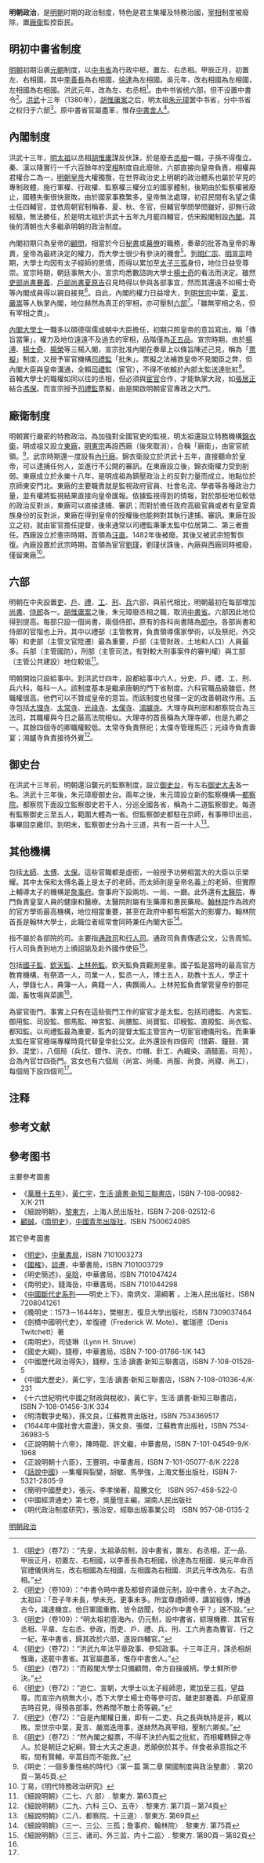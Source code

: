 '''明朝政治'''，是[[明朝|明朝]]时期的政治制度，特色是君主集權及特務治國，[[宰相|宰相]]制度被廢除，置[[廠衛|廠衛]]監控臣民。

==明初中書省制度==
[[明朝|明朝]]初期沿袭[[元朝|元朝]]制度，以[[明朝中书省|中书省]]為行政中枢，置左、右丞相。甲辰正月，初置左、右相國，其中[[李善長|李善長]]為右相國，[[徐達|徐達]]為左相國。吳元年，改右相國為左相國，左相國為右相國。洪武元年，改為左、右丞相<ref>《[[明史|明史]]》（卷72）：“先是，太祖承前制，設中書省，置左、右丞相，正一品．甲辰正月，初置左、右相國，以李善長為右相國，徐達為左相國．吳元年命百官禮儀俱尚左，改右相國為左相國，左相國為右相國．洪武元年改為左、右丞相。”</ref>。由中书省统六部，但不设置中書令<ref>《[[明史|明史]]》（卷109）：“中書令時中書及都督府議倣元制，設中書令，太子為之。太祖曰：「吾子年未長，學未充，更事未多。所宜尊禮師傅，講習經傳，博通古今，識達機宜。他日軍國重務，皆令啟聞，何必作中書令乎？」遂不設。”</ref>。[[洪武|洪武]]十三年（1380年），[[胡惟庸案|胡惟庸案]]之后，明太祖[[朱元璋|朱元璋]]罢中书省，分中书省之权归于六部<ref>《[[明史|明史]]》（卷109）：“明太祖初壹海內，仍元制，設中書省，綜理機務．其官有丞相、平章、左右丞、參政，而吏、戶、禮、兵、刑、工六尚書為曹官．行之一紀，革中書省，歸其政於六部，遂設四輔官。”</ref>。原中書省官屬盡革，惟存[[中書舍人|中書舍人]]<ref>《[[明史|明史]]》（卷72）：“洪武九年汰平章政事、參知政事。十三年正月，誅丞相胡惟庸，遂罷中書省。其官屬盡革，惟存中書舍人。”</ref>。
==內閣制度==
洪武十三年，[[明太祖|明太祖]]以丞相[[胡惟庸|胡惟庸]]謀反伏誅，於是廢去[[丞相|丞相]]一職，子孫不得復立。秦、漢以降實行一千六百餘年的[[宰相|宰相]]制度自此廢除，六部直接向皇帝負責，相權與君權合二為一，[[明朝皇帝|明朝皇帝]]大權獨攬，在世界政治史上明朝的政治體系也屬於罕見的專制政體，施行軍權、行政權、監察權三權分立的國家體制，後期由於監察權被廢止，國體失衡很快衰敗。由於國家事務繁多，皇帝無法處理，初召民間有名望之儒士任四輔官，並依周朝官制稱春、夏、秋、冬官，但輔官學問學問雖好，卻無行政經驗，無法勝任，於是明太祖於洪武十五年九月罷四輔官，仿宋殿閣制設[[內閣|內閣]]。其後的清朝也大多繼承明朝的政治制度。

內閣初期只為皇帝的[[顧問|顧問]]，相當於今日[[秘書|秘書]]或[[幕僚|幕僚]]的職務，奏章的批答為皇帝的專責，皇帝為最終決定的權力，而大學士很少有參決的機會<ref>《[[明史|明史]]》（卷72）：“而殿閣大學士只備顧問，帝方自操威柄，學士鮮所參決。”</ref>。到[[明仁宗|明仁宗]]、[[明宣宗|明宣宗]]時期，大學士均因有太子經師的恩情，而得以累加至[[太子三孤|太子三孤]]身份，地位日益受尊崇。宣宗時期，朝廷事無大小，宣宗均悉數諮詢大學士[[楊士奇|楊士奇]]的看法而決定。雖然[[明朝吏部尚書|吏部尚書]][[蹇義|蹇義]]、[[戶部尚書|戶部尚書]][[夏原吉|夏原吉]]召見時得以參與各部事宜，然而其還遠不如楊士奇等內閣成員得以親自接見<ref>《[[明史|明史]]》（卷72）：“迨仁、宣朝，大學士以太子經師恩，累加至三孤，望益尊。而宣宗內柄無大小，悉下大學士楊士奇等參可否。雖吏部蹇義、戶部夏原吉時召見，得預各部事，然希闊不敵士奇等親。”</ref>。自此，內閣的權力日益增大，到[[明世宗|明世宗]]中葉，[[夏言|夏言]]、[[嚴嵩|嚴嵩]]等人執掌內閣，地位赫然為真正的宰相，亦可壓制[[六部|六部]]<ref>《[[明史|明史]]》（卷72）：“自是內閣權日重，即有一二吏、兵之長與執持是非，輒以敗。至世宗中葉，夏言、嚴嵩迭用事，遂赫然為真宰相，壓制六卿矣。”</ref>。「雖無宰相之名，但有宰相之責」。

[[內閣大學士|內閣大學士]]一職多以碩德宿儒或朝中大臣擔任，初期只照皇帝的意旨寫出，稱「傳旨當筆」，權力及地位遠遠不及過去的宰相，品階僅為[[正五品|正五品]]。宣宗時期，由於[[楊溥|楊溥]]、[[楊士奇|楊士奇]]、[[楊榮|楊榮]]等三楊入閣，宣宗批准內閣在奏章上以條旨陳述己見，稱為「[[票擬|票擬]]」制度，又授予宦官機構[[司禮監|司禮監]]「批朱」。票擬之法補救皇帝不見閣臣之弊，但內閣大臣與皇帝溝通，全賴[[司禮監|司禮監]]（宦官），不得不依賴於內部太監送達批紅<ref>《[[明史|明史]]》（卷72）：“然內閣之擬票，不得不決於內監之批紅，而相權轉歸之寺人。於是朝廷之紀綱，賢士大夫之進退，悉顛倒於其手。伴食者承意指之不暇，間有賢輔，卒蒿目而不能救。”</ref>。首輔大學士的職權如同以往的丞相，但必須與[[宦官|宦官]]合作，才能執掌大政，如[[張居正|張居正]]結合[[馮保|馮保]]。而宣宗授予[[司禮監|司禮監]]票擬，由是開啟明朝宦官專政之大門。

==廠衛制度==

明朝實行嚴密的特務政治。為加強對全國官吏的監視，明太祖還設立特務機構[[錦衣衛|錦衣衛]]，明成祖又設立[[東廠|東廠]]，[[明憲宗|明憲宗]]再設西廠（後來取消），合稱「廠衛」，由宦官統領。<ref name="洪武專政">《明史：一個多重性格的時代》〈第一篇 第二章 開國制度與政治整肅〉. 第20頁－第45頁.</ref>。武宗時期還一度設有[[內行廠|內行廠]]。錦衣衛設立於洪武十五年，直接聽命於皇帝，可以逮捕任何人，並進行不公開的審訊。在東廠設立後，錦衣衛權力受到削弱。東廠成立於永樂十八年，是明成祖為鎮壓政治上的反對力量而成立。地點位於京師東安門北。東廠的主要職責就是監視政府官員、社會名流、學者等各種政治力量，並有權將監視結果直接向皇帝匯報。依據監視得到的情報，對於那些地位較低的政治反對派，東廠可以直接逮捕、審訊；而對於擔任政府高級官員或者有皇室貴族身份的反對派，東廠在得到皇帝的授權後也能夠對其執行逮捕、審訊。東廠在設立之初，就由宦官擔任提督，後來通常以司禮監秉筆太監中位居第二、第三者擔任。西廠設立於憲宗時期，首領為[[汪直|汪直]]。1482年後被廢。其後又被武宗短暫恢復。內廠設置於武宗時期，首領為宦官[[劉瑾|劉瑾]]，劉瑾伏誅後，內廠與西廠同時被廢，僅留東廠<ref>丁易，《明代特務政治研究》</ref>。

==六部==
明朝在中央設置[[吏部|吏]]、[[戶部|戶]]、[[禮部|禮]]、[[工部|工]]、[[刑部|刑]]、[[兵部|兵]]六部，與前代相比，明朝最初在每部增加[[尚書|尚書]]、[[侍郎|侍郎]]各一。[[胡惟庸案|胡惟庸案]]之後，朱元璋廢丞相之職，取消[[中書省|中書省]]。六部因此地位得到提高。每部只設一個尚書，兩個侍郎，原有的各科尚書降為[[郎中|郎中]]。各部尚書和侍郎的官階也上升。其中以禮部（主管教育，負責領導儒家學術，以及祭祀，外交等）和吏部（主管文官陞遷）最為重要，戶部（主管財政，土地和人口）人員最多。兵部（主管國防），刑部（主管司法，有對較大刑事案件的審判權）與工部（主管公共建設）地位較低<ref>《細說明朝》〈二七、六 部〉. 黎東方. 第63頁</ref>。

明朝開始只設給事中。到洪武廿四年，設都給事中六人，分吏、戶、禮、工、刑、兵六科，每科一人。該制度基本是繼承唐朝的門下省制度。六科官職品級雖低，然職權很高。他們可以不贊成皇帝的意旨。而該制度也發揮一定的改善朝政作用。五寺包括[[大理寺|大理寺]]、[[太常寺|太常寺]]、[[光祿寺|光祿寺]]、[[太僕寺|太僕寺]]、[[鴻臚寺|鴻臚寺]]。大理寺與刑部和都察院合為三法司，其職權與今日之最高法院相似。大理寺的首長稱為大理寺卿，也是九卿之一。其餘四個寺的卿職權較低。太常寺負責祭祀；太僕寺管理馬匹；光祿寺負責壽宴；鴻臚寺負責接待外賓<ref>《細說明朝》〈二九、六科 三○、五寺〉. 黎東方. 第71頁－第74頁</ref>。

==御史台==
在洪武十三年前，明朝還沿襲元的監察制度，設立[[御史台|御史台]]，有左右[[御史大夫|御史大夫]]各一名。洪武十三年後，朱元璋廢御史台。兩年之後，朱元璋設立新的監察機構—[[都察院|都察院]]。都察院下面設立監察御史若干人，分巡全國各省，稱為十二道監察御史。每道有監察御史三至五人，範圍大體為一省。但監察御史都駐在京師，有事帶印出巡，事畢回京繳印。到明末，監察御史分為十三道，共有一百一十人<ref>《細說明朝》〈二八、都察院、十三道〉. 黎東方. 第69頁</ref>。
==其他機構==
包括[[三師|太師]]、[[三師|太傅]]、[[太保|太保]]。這些官職都是虛銜，一般授予功勞相當大的大臣以示榮耀。其中太保和太傅名義上是太子的老師，而太師則是皇帝名義上的老師，但實際上輔導太子的機構是[[詹事府|詹事府]]。詹事府下設兩坊、一局、一廳。此外還有[[太醫院|太醫院]]，專門負責皇室人員的健康和醫療。太醫院附屬有生藥庫和惠民藥局。[[翰林院|翰林院]]作為政府的官方學術最高機構，地位相當重要，甚至在政府中都有相當大的影響力。翰林院首長是翰林大學士，此職位者經常會同時兼任內閣大臣<ref>《細說明朝》〈三一、三公、三孤；詹事府、翰林院〉. 黎東方. 第75頁</ref>。

指不屬於各部院的司。主要指[[通政使司|通政司]]和[[行人司|行人司]]。通政司負責傳遞公文，公告周知。行人司負責到地方上頒詔諭及赴外國作使臣<ref name="诸司外三监内十二监">《細說明朝》〈三三、诸司、外三监、内十二监〉. 黎東方. 第80頁－第82頁</ref>。

包括[[國子監|國子監]]、[[欽天監|欽天監]]、[[上林苑監|上林苑監]]。欽天監負責觀測星象。國子監是當時的最高官方教育機構，有祭酒一人，司業一人，監丞一人，博士五人，助教十五人，學正十人，學錄七人，典簿一人，典籍一人，典饌兩人。上林苑監負責掌管皇帝的御花園，畜牧場與菜圃<ref name="诸司外三监内十二监"/>。

為宦官衙門。事實上只有在這些衙門工作的宦官才是太監。包括司禮監、內宮監、御用監、司設監、御馬監、神宮監、尚膳監、尚寶監、印綬監、直殿監、尚衣監、都知監。以司禮監最為重要，監內的提督太監主管宮內一切宦官禮儀刑名。而秉筆太監在宦官極端專權時竟代替皇帝批公文。此外還設有四個司（惜薪、鐘鼓、寶鈔、混堂），八個局（兵仗、銀作、浣衣、巾帽、針工、內織染、酒醋面，司苑），合為內官廿四衙門。宮女也有六個局（尚宮、尚儀、尚服、尚食、尚寢、尚工），每個局下設四個司<ref name="诸司外三监内十二监"/>。

== 注释 ==
{{NoteFoot}}

==参考文献==
{{Reflist|2}}

== 參考图书 ==
;主要參考圖書
* 《[[萬曆十五年|萬曆十五年]]》，[[黃仁宇|黃仁宇]]，[[生活‧讀書‧新知三聯書店|生活‧讀書‧新知三聯書店]]，ISBN 7-108-00982-X/K‧211
* 《細說明朝》，[[黎東方|黎東方]]，上海人民出版社，ISBN 7-208-02512-6
* [[顧誠|顧誠]]，《[[南明史|南明史]]》，[[中國青年出版社|中國青年出版社]]，ISBN 7500624085

;其它參考圖書
* 《[[明史|明史]]》，[[中華書局|中華書局]]，ISBN 7101003273
* 《[[國榷|國榷]]》，[[談遷|談遷]]，中華書局，ISBN 7101003729
* 《明史簡述》，[[吳晗|吳晗]]，中華書局，ISBN 7101047424
* 《南明史》，錢海岳，中華書局，ISBN 7101044298
* 《[[中國斷代史系列|中國斷代史系列]]——明史上下》，南炳文、湯綱著 ，上海人民出版社，ISBN 7208041261
* 《晚明史：1573－1644年》，樊樹志，復旦大學出版社，ISBN 7309037464
* 《劍橋中國明代史》，牟復禮（Frederick W. Mote）、崔瑞德（Denis Twitchett）著
* 《南明史》，司徒琳（Lynn H. Struve）
* 《國史大綱》，錢穆，中華書局，ISBN 7-100-01766-1/K‧143
* 《中國歷代政治得失》，錢穆，生活‧讀書‧新知三聯書店，ISBN 7-108-01528-5
* 《中國大歷史》，黃仁宇，生活‧讀書‧新知三聯書店，ISBN 7-108-01036-4/K‧231
* 《十六世紀明代中國之財政與稅收》，黃仁宇，生活‧讀書‧新知三聯書店，ISBN 7-108-01456-3/K‧334
* 《明清戰爭史略》，孫文良，江蘇教育出版社，ISBN 7534369517
* 《1644年中國社會大震盪》，孫文良、張傑，江蘇教育出版社，ISBN 7534-36983-5
* 《正說明朝十六帝》，陳時龍、許文繼，中華書局，ISBN 7-101-04549-9/K‧1968
* 《正說明朝十六臣》，王豐明，中華書局，ISBN 7-101-05077-8/K‧2228
* 《[[話說中國|話說中國]]》—集權與裂變，胡敏、馬學強，上海文藝出版社，ISBN 7-5321-2805-9
* 《簡明中國歷史》，張元、李孝悌著，龍騰文化　ISBN 957-458-522-0
* 《中國經濟通史》第七卷，吳量愷主編，湖南人民出版社
* 《明代政治制度研究》，張治安，經聯出版事業公司　ISBN 957-08-0135-2

{{明朝歷史事件}}

[[Category:明朝政治|]]